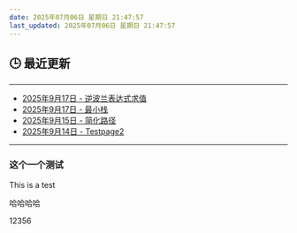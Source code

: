 ```yaml
---
date: 2025年07月06日 星期日 21:47:57
last_updated: 2025年07月06日 星期日 21:47:57
---
```


## 🕒 最近更新

---
- [2025年9月17日 - 逆波兰表达式求值](/blog/LeetCode150)
- [2025年9月17日 - 最小栈](/blog/LeetCode155)
- [2025年9月15日 - 简化路径](/blog/LeetCode71)
- [2025年9月14日 - Testpage2](/docs/mydoc/testpage2)
---

<!-- 其他内容 -->


### 这个一个测试
This is a test

哈哈哈哈


12356
